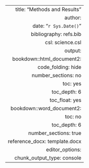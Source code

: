 ---
  title: "Methods and Results"
  author: 
  date: "`r Sys.Date()`"
  bibliography: refs.bib
  csl: science.csl
  output: 
    bookdown::html_document2:
      code_folding: hide
      number_sections: no
      toc: yes
      toc_depth: 6
      toc_float: yes
    bookdown::word_document2:
      toc: no
      toc_depth: 6
      number_sections: true
      reference_docx: template.docx
  editor_options: 
    chunk_output_type: console
---